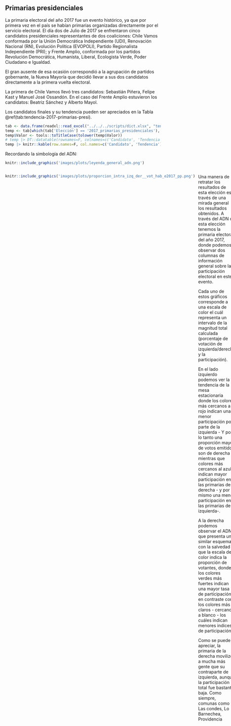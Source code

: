 ## Primarias presidenciales

La primaria electoral del año 2017 fue un evento histórico, ya que por primera vez en el país se habían primarias organizadas directamente por el servicio electoral. El día dos de Julio de 2017 se enfrentaron cinco candidatos presidenciales representantes de dos coaliciones: Chile Vamos conformada por la Unión Democrática Independiente (UDI), Renovación Nacional (RN), Evolución Política (EVOPOLI), Partido Regionalista Independiente (PRI); y Frente Amplio, conformada por los partidos Revolución Democrática, Humanista, Liberal, Ecologista Verde, Poder Ciudadano e Igualdad.

El gran ausente de esa ocasión correspondió a la agrupación de partidos gobernante, la Nueva Mayoría que decidió llevar a sus dos candidatos directamente a la primera vuelta electoral.

La primera de Chile Vamos llevó tres candidatos: Sebastián Piñera, Felipe Kast y Manuel José Ossandón. En el caso del Frente Amplio estuvieron los candidatos: Beatriz Sánchez y Alberto Mayol. 

Los candidatos finales y su tendencia pueden ser apreciados en la Tabla \@ref(tab:tendencia-2017-primarias-presi).

```r
tab <- data.frame(readxl::read_excel("../../../scripts/dict.xlsx", "tendencia"))
temp <- tab[which(tab['Elección'] == '2017_primarias_presidenciales'), c('Valor', "label")]
temp$Valor <- tools::toTitleCase(tolower(temp$Valor))
# temp |> DT::datatable(rownames=F, colnames=c('Candidato', 'Tendencia'), options = list(dom = 't'))
temp |> knitr::kable(row.names=F, col.names=c('Candidato', 'Tendencia'), caption='Candidatos y su tendencia')
```

Recordando la simbología del ADN:

```r
knitr::include_graphics('images/plots/leyenda_general_adn.png')
```

:::: {style="display: grid; grid-template-columns: 1fr 1fr; grid-column-gap: 10px;"}

::: {}
<!-- Lado izquierdo -->
```r
knitr::include_graphics('images/plots/proporcion_intra_izq_der__vot_hab_e2017_pp.png')
```
:::

::: {}
<!-- Lado derecho -->
Una manera de retratar los resultados de esta elección es a través de una mirada general los resultados obtenidos. A través del ADN de esta elección tenemos la primaria electoral del año 2017, donde podemos observar dos columnas de información general sobre la participación electoral en este evento. 

Cada uno de estos gráficos corresponde a una escala de color el cuál representa un intervalo de la magnitud total calculada (porcentaje de votación de izquierda/derecha y la participación).

En el lado izquierdo podemos ver la tendencia de la mesa estacionaria donde los colores más cercanos a rojo indican una menor participación por parte de la izquierda - Y por lo tanto una proporción mayor de votos emitidos son de derecha - mientras que colores más cercanos al azul indican mayor participación en las primarias de derecha - y por lo mismo una menor participación en las primarias de izquierda-.

A la derecha podemos observar el ADN que presenta un similar esquema, con la salvedad que la escala de color indica la proporción de votantes, donde los colores verdes más fuertes indican una mayor tasa de participación en contraste con los colores más claros - cercanos a blanco - los cuáles indican menores indices de participación.

Como se puede apreciar, la primaria de la derecha movilizó a mucha más gente que su contraparte de izquierda, aunque la participación total fue bastante baja. Como siempre, comunas como Las condes, Lo Barnechea, Providencia

:::

::::